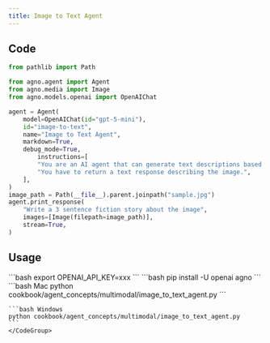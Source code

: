 ```yaml
---
title: Image to Text Agent
---
```


## Code

```python
from pathlib import Path

from agno.agent import Agent
from agno.media import Image
from agno.models.openai import OpenAIChat

agent = Agent(
    model=OpenAIChat(id="gpt-5-mini"),
    id="image-to-text",
    name="Image to Text Agent",
    markdown=True,
    debug_mode=True,
        instructions=[
        "You are an AI agent that can generate text descriptions based on an image.",
        "You have to return a text response describing the image.",
    ],
)
image_path = Path(__file__).parent.joinpath("sample.jpg")
agent.print_response(
    "Write a 3 sentence fiction story about the image",
    images=[Image(filepath=image_path)],
    stream=True,
)
```

## Usage

<Steps>
  <Snippet file="create-venv-step.mdx" />

  <Step title="Set your API key">
    ```bash
    export OPENAI_API_KEY=xxx
    ```
  </Step>

  <Step title="Install libraries">
    ```bash
    pip install -U openai agno
    ```
  </Step>

  <Step title="Run Agent">
    <CodeGroup>
    ```bash Mac
    python cookbook/agent_concepts/multimodal/image_to_text_agent.py
    ```

    ```bash Windows
    python cookbook/agent_concepts/multimodal/image_to_text_agent.py
    ```
    </CodeGroup>
  </Step>
</Steps>